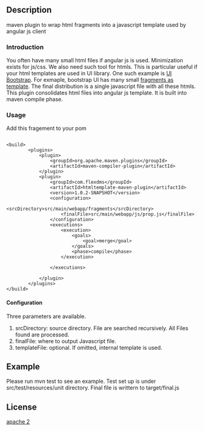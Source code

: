 ==Description==


maven plugin to wrap html fragments into a javascript template used by angular js client

===Introduction===

You often have many small html files if angular js is used. Minimization exists for js/css.
We also need such tool for  htmls. This is particular useful if your  html templates are used in UI 
library. One such example is [http://angular-ui.github.io/bootstrap UI Bootstrap]. For exmaple, 
bootstrap UI has many small [https://github.com/angular-ui/bootstrap/tree/master/template fragments as template].
The final distribution is a single javascript file with all these htmls.  This plugin 
consolidates html files into angular js template.   It is built into maven compile phase.


===Usage===
Add this fragement to your pom
<pre>

<build>
		<plugins>
			<plugin>
				<groupId>org.apache.maven.plugins</groupId>
				<artifactId>maven-compiler-plugin</artifactId>
			</plugin>
			<plugin>
				<groupId>com.flexdms</groupId>
				<artifactId>htmltemplate-maven-plugin</artifactId>
				<version>1.0.2-SNAPSHOT</version>
				<configuration>
					<srcDirectory>src/main/webapp/fragments</srcDirectory>
					<finalFile>src/main/webapp/js/prop.js</finalFile>
				</configuration>
				<executions>
					<execution>
						<goals>
							<goal>merge</goal>
						</goals>
						<phase>compile</phase>
					</execution>
				
				</executions>
			
			</plugin>
		</plugins>
</build>
</pre>
====Configuration====
Three parameters are available.
#srcDirectory: source directory. File are searched recursively. All Files found are processed. 
#finalFile: where to output Javascript file.
#templateFile: optional. If omitted, internal template is used.

==Example==
Please run mvn test to see an example.  Test set up is under src/test/resources/unit directory. Final file is writtern to target/final.js

==License==
[[LICENSE| apache 2]]
